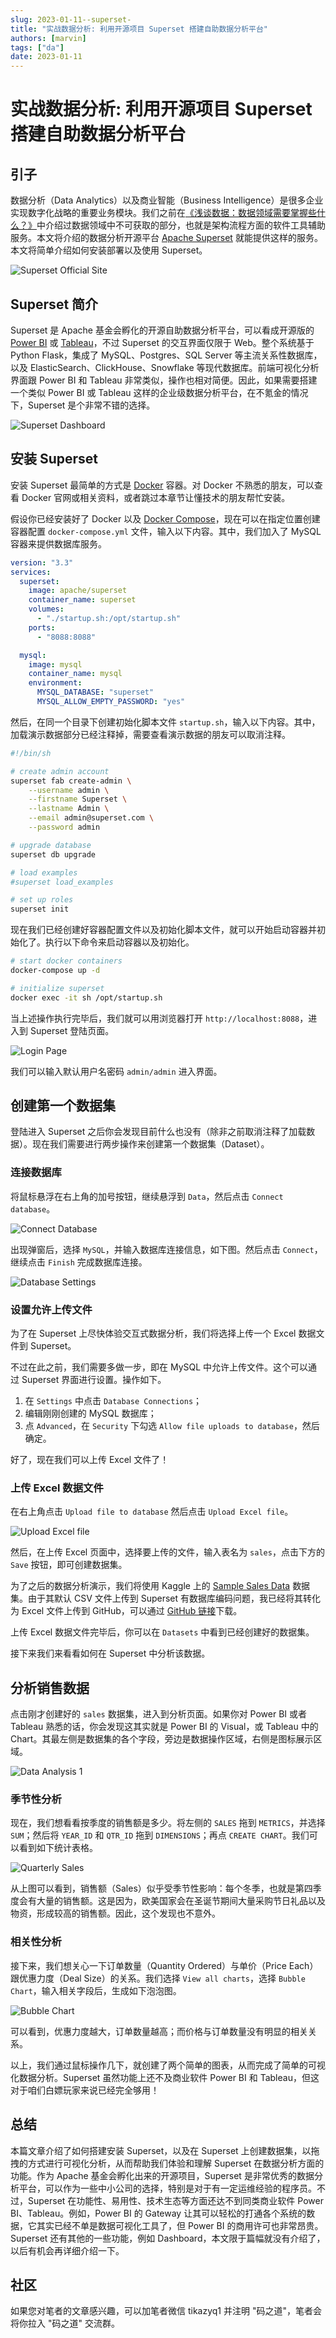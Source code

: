 ```yaml
---
slug: 2023-01-11--superset-
title: "实战数据分析: 利用开源项目 Superset 搭建自助数据分析平台"
authors: [marvin]
tags: ["da"]
date: 2023-01-11
---
```



# 实战数据分析: 利用开源项目 Superset 搭建自助数据分析平台

## 引子

数据分析（Data Analytics）以及商业智能（Business Intelligence）是很多企业实现数字化战略的重要业务模块。我们之前在[《浅谈数据：数据领域需要掌握些什么？》](https://mp.weixin.qq.com/s/kthG5Sn1FFZE-uHYgvyguQ)中介绍过数据领域中不可获取的部分，也就是架构流程方面的软件工具辅助服务。本文将介绍的数据分析开源平台 [Apache Superset](https://superset.apache.org) 就能提供这样的服务。本文将简单介绍如何安装部署以及使用 Superset。

![Superset Official Site](https://codao.crawlab.cn/images/2023-01-11-140124.png)

## Superset 简介

Superset 是 Apache 基金会孵化的开源自助数据分析平台，可以看成开源版的 [Power BI](https://powerbi.microsoft.com) 或 [Tableau](https://www.tableau.com/)，不过 Superset 的交互界面仅限于 Web。整个系统基于 Python Flask，集成了 MySQL、Postgres、SQL Server 等主流关系性数据库，以及 ElasticSearch、ClickHouse、Snowflake 等现代数据库。前端可视化分析界面跟 Power BI 和 Tableau 非常类似，操作也相对简便。因此，如果需要搭建一个类似 Power BI 或 Tableau 这样的企业级数据分析平台，在不氪金的情况下，Superset 是个非常不错的选择。

![Superset Dashboard](https://codao.crawlab.cn/images/2023-01-11-140038.png)

## 安装 Superset

安装 Superset 最简单的方式是 [Docker](https://docker.com) 容器。对 Docker 不熟悉的朋友，可以查看 Docker 官网或相关资料，或者跳过本章节让懂技术的朋友帮忙安装。

假设你已经安装好了 Docker 以及 [Docker Compose](https://docs.docker.com/compose/)，现在可以在指定位置创建容器配置 `docker-compose.yml` 文件，输入以下内容。其中，我们加入了 MySQL 容器来提供数据库服务。

```yaml
version: "3.3"
services:
  superset:
    image: apache/superset
    container_name: superset
    volumes:
      - "./startup.sh:/opt/startup.sh"
    ports:
      - "8088:8088"

  mysql:
    image: mysql
    container_name: mysql
    environment:
      MYSQL_DATABASE: "superset"
      MYSQL_ALLOW_EMPTY_PASSWORD: "yes"
```

然后，在同一个目录下创建初始化脚本文件 `startup.sh`，输入以下内容。其中，加载演示数据部分已经注释掉，需要查看演示数据的朋友可以取消注释。

```sh
#!/bin/sh

# create admin account
superset fab create-admin \
	--username admin \
	--firstname Superset \
	--lastname Admin \
	--email admin@superset.com \
	--password admin

# upgrade database
superset db upgrade

# load examples
#superset load_examples

# set up roles
superset init
```

现在我们已经创建好容器配置文件以及初始化脚本文件，就可以开始启动容器并初始化了。执行以下命令来启动容器以及初始化。

```bash
# start docker containers
docker-compose up -d

# initialize superset
docker exec -it sh /opt/startup.sh
```

当上述操作执行完毕后，我们就可以用浏览器打开 `http://localhost:8088`，进入到 Superset 登陆页面。

![Login Page](https://codao.crawlab.cn/images/2023-01-11-141923.png)

我们可以输入默认用户名密码 `admin/admin` 进入界面。

## 创建第一个数据集

登陆进入 Superset 之后你会发现目前什么也没有（除非之前取消注释了加载数据）。现在我们需要进行两步操作来创建第一个数据集（Dataset）。

### 连接数据库

将鼠标悬浮在右上角的加号按钮，继续悬浮到 `Data`，然后点击 `Connect database`。

![Connect Database](https://codao.crawlab.cn/images/2023-01-11-142254.png)

出现弹窗后，选择 `MySQL`，并输入数据库连接信息，如下图。然后点击 `Connect`，继续点击 `Finish` 完成数据库连接。

![Database Settings](https://codao.crawlab.cn/images/2023-01-11-142541.png)

### 设置允许上传文件

为了在 Superset 上尽快体验交互式数据分析，我们将选择上传一个 Excel 数据文件到 Superset。

不过在此之前，我们需要多做一步，即在 MySQL 中允许上传文件。这个可以通过 Superset 界面进行设置。操作如下。

1. 在 `Settings` 中点击 `Database Connections`；
2. 编辑刚刚创建的 MySQL 数据库；
3. 点 `Advanced`，在 `Security` 下勾选 `Allow file uploads to database`，然后确定。

好了，现在我们可以上传 Excel 文件了！

### 上传 Excel 数据文件

在右上角点击 `Upload file to database` 然后点击 `Upload Excel file`。

![Upload Excel file](https://codao.crawlab.cn/images/2023-01-11-143318.png)

然后，在上传 Excel 页面中，选择要上传的文件，输入表名为 `sales`，点击下方的 `Save` 按钮，即可创建数据集。

为了之后的数据分析演示，我们将使用 Kaggle 上的 [Sample Sales Data](https://www.kaggle.com/datasets/kyanyoga/sample-sales-data) 数据集。由于其默认 CSV 文件上传到 Superset 有数据库编码问题，我已经将其转化为 Excel 文件上传到 GitHub，可以通过 [GitHub 链接](https://github.com/tikazyq/codao-code/blob/main/2023-01/superset/sales_data_sample.xlsx)下载。

上传 Excel 数据文件完毕后，你可以在 `Datasets` 中看到已经创建好的数据集。

接下来我们来看看如何在 Superset 中分析该数据。

## 分析销售数据

点击刚才创建好的 `sales` 数据集，进入到分析页面。如果你对 Power BI 或者 Tableau 熟悉的话，你会发现这其实就是 Power BI 的 Visual，或 Tableau 中的 Chart。其最左侧是数据集的各个字段，旁边是数据操作区域，右侧是图标展示区域。

![Data Analysis 1](https://codao.crawlab.cn/images/2023-01-11-144934.png)

### 季节性分析

现在，我们想看看按季度的销售额是多少。将左侧的 `SALES` 拖到 `METRICS`，并选择 `SUM`；然后将 `YEAR_ID` 和 `QTR_ID` 拖到 `DIMENSIONS`；再点 `CREATE CHART`。我们可以看到如下统计表格。

![Quarterly Sales](https://codao.crawlab.cn/images/2023-01-11-150456.png)

从上图可以看到，销售额（Sales）似乎受季节性影响：每个冬季，也就是第四季度会有大量的销售额。这是因为，欧美国家会在圣诞节期间大量采购节日礼品以及物资，形成较高的销售额。因此，这个发现也不意外。

### 相关性分析

接下来，我们想关心一下订单数量（Quantity Ordered）与单价（Price Each）跟优惠力度（Deal Size）的关系。我们选择 `View all charts`，选择 `Bubble Chart`，输入相关字段后，生成如下泡泡图。

![Bubble Chart](https://codao.crawlab.cn/images/2023-01-11-152357.png)

可以看到，优惠力度越大，订单数量越高；而价格与订单数量没有明显的相关关系。

以上，我们通过鼠标操作几下，就创建了两个简单的图表，从而完成了简单的可视化数据分析。Superset 虽然功能上还不及商业软件 Power BI 和 Tableau，但这对于咱们白嫖玩家来说已经完全够用！

## 总结

本篇文章介绍了如何搭建安装 Superset，以及在 Superset 上创建数据集，以拖拽的方式进行可视化分析，从而帮助我们体验和理解 Superset 在数据分析方面的功能。作为 Apache 基金会孵化出来的开源项目，Superset 是非常优秀的数据分析平台，可以作为一些中小公司的选择，特别是对于有一定运维经验的程序员。不过，Superset 在功能性、易用性、技术生态等方面还达不到同类商业软件 Power BI、Tableau。例如，Power BI 的 Gateway 让其可以轻松的打通各个系统的数据，它其实已经不单是数据可视化工具了，但 Power BI 的商用许可也非常昂贵。Superset 还有其他的一些功能，例如 Dashboard，本文限于篇幅就没有介绍了，以后有机会再详细介绍一下。

## 社区

如果您对笔者的文章感兴趣，可以加笔者微信 tikazyq1 并注明 "码之道"，笔者会将你拉入 "码之道" 交流群。
